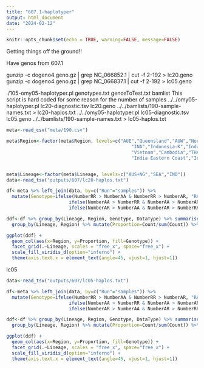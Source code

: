 ```yaml
---
title: "607.1-haplotyper"
output: html_document
date: "2024-02-12"
---
```


```r
knitr::opts_chunk$set(echo = TRUE, warning=FALSE, message=FALSE)
```

Getting things off the ground!!

Have genos from 607.1

gunzip -c dogeno4.geno.gz | grep NC_066852.1 | cut -f 2-192 > lc20.geno
gunzip -c dogeno4.geno.gz | grep NC_066837.1 | cut -f 2-192 > lc05.geno

./105-omy05-haplotyper.pl genotypes.txt  genosToTest.txt bamlist
This script is hard coded for some reason for the number of samples 
 ../../omy05-haplotyper.pl lc20-diagnostic.tsv lc20.geno ../../bamlists/190-sample-names.txt > lc20-haplos.txt 
../../omy05-haplotyper.pl lc05-diagnostic.tsv lc05.geno ../../bamlists/190-sample-names.txt > lc05-haplos.txt 

 
```r
meta<-read_csv("meta/190.csv")

meta$Region<-factor(meta$Region, levels=c("AUE","Queensland","AUW","Northern Territory","PNG","Papua New Guinea",
                                              "INA","Indonesia-K","Indonesia-SJ","Indonesia-SU","MAL","Philippines",
                                              "Vietnam","Cambodia","THA","Thailand", "Bangladesh",
                                              "India Eastern Coast","India Western Coast"))


meta$Lineage<-factor(meta$Lineage, levels=c("AUS+NG","SEA","IND"))
data<-read_tsv("outputs/607/lc20-haplos.txt")

df<-meta %>% left_join(data, by=c("Run"="samples")) %>%
  mutate(Genotype=ifelse(NumberRR > NumberAA & NumberRR > NumberAR, "RHom",
                       ifelse(NumberAA > NumberRR & NumberAA > NumberAR, "AHom",
                       ifelse(NumberAR > NumberAA & NumberAR > NumberRR, "Het","Other"))))
```


```r
ddf<-df %>% group_by(Lineage, Region, Genotype, DataType) %>% summarise(Count=n()) %>% ungroup() %>%
  group_by(Lineage, Region) %>% mutate(Proportion=Count/sum(Count)) %>% mutate(SampleSize=sum(Count))
```

```r
ggplot(ddf) +
  geom_col(aes(x=Region, y=Proportion, fill=Genotype)) +
  facet_grid(.~Lineage, scales = "free_x", space="free_x") +
  scale_fill_viridis_d(option="inferno") +
  theme(axis.text.x = element_text(angle=45, vjust=1, hjust=1)) 
```

lc05

```r
data<-read_tsv("outputs/607/lc05-haplos.txt")

df<-meta %>% left_join(data, by=c("Run"="samples")) %>%
  mutate(Genotype=ifelse(NumberRR > NumberAA & NumberRR > NumberAR, "RHom",
                       ifelse(NumberAA > NumberRR & NumberAA > NumberAR, "AHom",
                       ifelse(NumberAR > NumberAA & NumberAR > NumberRR, "Het","Other"))))
```


```r
ddf<-df %>% group_by(Lineage, Region, Genotype, DataType) %>% summarise(Count=n()) %>% ungroup() %>%
  group_by(Lineage, Region) %>% mutate(Proportion=Count/sum(Count)) %>% mutate(SampleSize=sum(Count))
```

```r
ggplot(ddf) +
  geom_col(aes(x=Region, y=Proportion, fill=Genotype)) +
  facet_grid(.~Lineage, scales = "free_x", space="free_x") +
  scale_fill_viridis_d(option="inferno") +
  theme(axis.text.x = element_text(angle=45, vjust=1, hjust=1)) 
```

